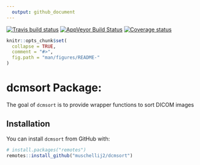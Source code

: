 ```yaml
---
  output: github_document
---
```


[![Travis build status](https://travis-ci.org/muschellij2/dcmsort.svg?branch=master)](https://travis-ci.org/muschellij2/dcmsort)
[![AppVeyor Build Status](https://ci.appveyor.com/api/projects/status/github/muschellij2/dcmsort?branch=master&svg=true)](https://ci.appveyor.com/project/muschellij2/dcmsort)
[![Coverage status](https://coveralls.io/repos/github/muschellij2/dcmsort/badge.svg?branch=master)](https://coveralls.io/r/muschellij2/dcmsort?branch=master)
<!-- README.md is generated from README.Rmd. Please edit that file -->

```r
knitr::opts_chunk$set(
  collapse = TRUE,
  comment = "#>",
  fig.path = "man/figures/README-"
)
```

# dcmsort Package: 
The goal of `dcmsort` is to provide wrapper functions to sort DICOM images

## Installation

You can install `dcmsort` from GitHub with:

```r
# install.packages("remotes")
remotes::install_github("muschellij2/dcmsort")
```
